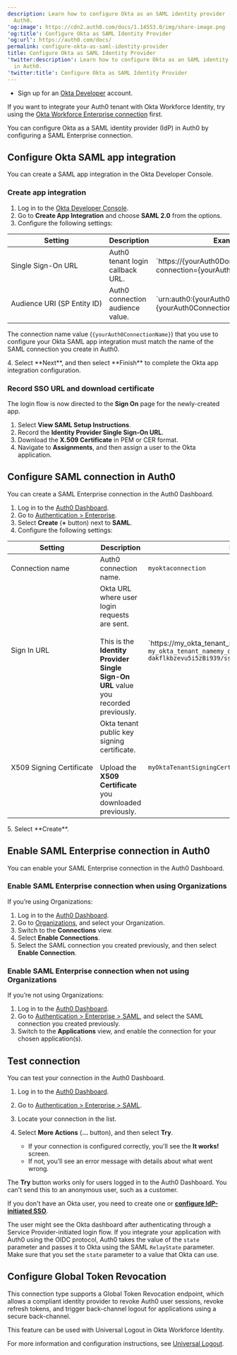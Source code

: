 ```yaml
---
description: Learn how to configure Okta as an SAML identity provider (IdP) in
  Auth0.
'og:image': https://cdn2.auth0.com/docs/1.14553.0/img/share-image.png
'og:title': Configure Okta as SAML Identity Provider
'og:url': https://auth0.com/docs/
permalink: configure-okta-as-saml-identity-provider
title: Configure Okta as SAML Identity Provider
'twitter:description': Learn how to configure Okta as an SAML identity provider (IdP)
  in Auth0.
'twitter:title': Configure Okta as SAML Identity Provider
---
```

<Card title="Before you start">

* Sign up for an [Okta Developer](https://login.okta.com) account.

</Card>

<Callout icon="file-lines" color="#0EA5E9" iconType="regular">

If you want to integrate your Auth0 tenant with Okta Workforce Identity, try using the [Okta Workforce Enterprise connection](/docs/authenticate/identity-providers/enterprise-identity-providers/okta) first.

</Callout>

You can configure Okta as a <Tooltip tip="Security Assertion Markup Language (SAML): Standardized protocol allowing two parties to exchange authentication information without a password." cta="View Glossary" href="/docs/glossary?term=SAML">SAML</Tooltip> <Tooltip tip="Security Assertion Markup Language (SAML): Standardized protocol allowing two parties to exchange authentication information without a password." cta="View Glossary" href="/docs/glossary?term=identity+provider">identity provider</Tooltip> (IdP) in Auth0 by configuring a SAML Enterprise connection.

## Configure Okta SAML app integration

You can create a SAML app integration in the Okta Developer Console.

### Create app integration

1. Log in to the [Okta Developer Console](https://login.okta.com).
2. Go to **Create App Integration** and choose **SAML 2.0** from the options.
3. Configure the following settings:

<table class="table"><thead>
<tr>
<th><strong>Setting</strong></th>
<th><strong>Description</strong></th>
<th><strong>Example</strong></th>
</tr>
</thead>
<tbody>
<tr>
<td>Single Sign-On URL</td>
<td>Auth0 tenant login callback URL.</td>
<td>`https://{yourAuth0Domain}/login/callback?connection={yourAuth0ConnectionName}`</td>
</tr>
<tr>
<td>Audience URI (SP Entity ID)</td>
<td>Auth0 connection audience value.</td>
<td>`urn:auth0:{yourAuth0TenantName}:{yourAuth0ConnectionName}`</td>
</tr>
</tbody>
</table>

   <Warning>

   The connection name value (`{yourAuth0ConnectionName}`) that you use to configure your Okta SAML app integration must match the name of the SAML connection you create in Auth0.

   </Warning>
4. Select **Next**, and then select **Finish** to complete the Okta app integration configuration.

### Record SSO URL and download certificate

The login flow is now directed to the **Sign On** page for the newly-created app.

1. Select **View SAML Setup Instructions**.
2. Record the **Identity Provider Single Sign-On URL**.
3. Download the **X.509 Certificate** in PEM or CER format.
4. Navigate to **Assignments**, and then assign a user to the Okta application.

## Configure SAML connection in Auth0

You can create a SAML Enterprise connection in the <Tooltip tip="Auth0 Dashboard: Auth0's main product to configure your services." cta="View Glossary" href="/docs/glossary?term=Auth0+Dashboard">Auth0 Dashboard</Tooltip>.

1. Log in to the [Auth0 Dashboard](https://manage.auth0.com/#).
2. Go to [Authentication > Enterprise](https://manage.auth0.com/#/connections/enterprise/samlp).
3. Select **Create** (**+** button) next to **SAML**.
4. Configure the following settings:

<table class="table"><thead>
<tr>
<th><strong>Setting</strong></th>
<th><strong>Description</strong></th>
<th><strong>Example</strong></th>
</tr>
</thead>
<tbody>
<tr>
<td>Connection name</td>
<td>Auth0 connection name.</td>
<td><code>myoktaconnection</code></td>
</tr>
<tr>
<td>Sign In URL</td>
<td>Okta URL where user login requests are sent.<br/><br/>This is the <strong>Identity Provider Single Sign-On URL</strong> value you recorded previously.</td>
<td>`https://my_okta_tenant_name.okta.com/app/` <code>my_okta_tenant_namemy_okta_saml_app_integration_name/</code> <code>dakflkbzevu5i5zBi939/sso/saml</code></td>
</tr>
<tr>
<td>X509 Signing Certificate</td>
<td>Okta tenant public key signing certificate.<br/><br/>Upload the <strong>X509 Certificate</strong> you downloaded previously.</td>
<td><code>myOktaTenantSigningCertificate.pem</code></td>
</tr>
</tbody>
</table>
5. Select **Create**.

## Enable SAML Enterprise connection in Auth0

You can enable your SAML Enterprise connection in the Auth0 Dashboard.

### Enable SAML Enterprise connection when using Organizations

If you’re using Organizations:

1. Log in to the [Auth0 Dashboard](https://manage.auth0.com/#).
2. Go to [Organizations](https://manage.auth0.com/#/organizations), and select your Organization.
3. Switch to the **Connections** view.
4. Select **Enable Connections**.
5. Select the SAML connection you created previously, and then select **Enable Connection**.

### Enable SAML Enterprise connection when not using Organizations

If you’re not using Organizations:

1. Log in to the [Auth0 Dashboard](https://manage.auth0.com/#).
2. Go to [Authentication > Enterprise > SAML](https://manage.auth0.com/#/connections/enterprise/samlp), and select the SAML connection you created previously.
3. Switch to the **Applications** view, and enable the connection for your chosen application(s).

## Test connection

You can test your connection in the Auth0 Dashboard.

1. Log in to the [Auth0 Dashboard](https://manage.auth0.com/#).
2. Go to [Authentication > Enterprise > SAML](https://manage.auth0.com/#/connections/enterprise/samlp).
3. Locate your connection in the list.
4. Select **More Actions** (**...** button), and then select **Try**.

   * If your connection is configured correctly, you'll see the **It works!** screen.
   * If not, you’ll see an error message with details about what went wrong.

<Warning>

The **Try** button works only for users logged in to the Auth0 Dashboard. You can't send this to an anonymous user, such as a customer.

If you don't have an Okta user, you need to create one or [**configure IdP-initiated SSO**](/docs/authenticate/protocols/saml/saml-sso-integrations/identity-provider-initiated-single-sign-on).

</Warning>

<Callout icon="file-lines" color="#0EA5E9" iconType="regular">

The user might see the Okta dashboard after authenticating through a Service Provider-initiated login flow. If you integrate your application with Auth0 using the OIDC protocol, Auth0 takes the value of the `state` parameter and passes it to Okta using the SAML `RelayState` parameter. Make sure that you set the `state` parameter to a value that Okta can use.

</Callout>

## Configure Global Token Revocation

This connection type supports a Global Token Revocation endpoint, which allows a compliant identity provider to revoke Auth0 user sessions, revoke <Tooltip tip="Refresh Token: Token used to obtain a renewed Access Token without forcing users to log in again." cta="View Glossary" href="/docs/glossary?term=refresh+tokens">refresh tokens</Tooltip>, and trigger back-channel logout for applications using a secure back-channel.

This feature can be used with Universal Logout in Okta Workforce Identity.

For more information and configuration instructions, see [Universal Logout](/docs/authenticate/login/logout/universal-logout).